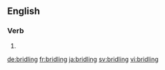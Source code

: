 
==English==

===Verb===
{{head|en}}

# {{present participle of|bridle}}

[[de:bridling]]
[[fr:bridling]]
[[ja:bridling]]
[[sv:bridling]]
[[vi:bridling]]
